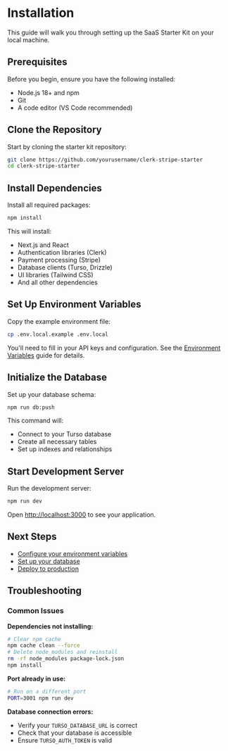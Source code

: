 # Installation

This guide will walk you through setting up the SaaS Starter Kit on your local machine.

## Prerequisites

Before you begin, ensure you have the following installed:

- Node.js 18+ and npm
- Git
- A code editor (VS Code recommended)

## Clone the Repository

Start by cloning the starter kit repository:

```bash
git clone https://github.com/yourusername/clerk-stripe-starter
cd clerk-stripe-starter
```

## Install Dependencies

Install all required packages:

```bash
npm install
```

This will install:
- Next.js and React
- Authentication libraries (Clerk)
- Payment processing (Stripe)
- Database clients (Turso, Drizzle)
- UI libraries (Tailwind CSS)
- And all other dependencies

## Set Up Environment Variables

Copy the example environment file:

```bash
cp .env.local.example .env.local
```

You'll need to fill in your API keys and configuration. See the [Environment Variables](/getting-started/environment-variables) guide for details.

## Initialize the Database

Set up your database schema:

```bash
npm run db:push
```

This command will:
- Connect to your Turso database
- Create all necessary tables
- Set up indexes and relationships

## Start Development Server

Run the development server:

```bash
npm run dev
```

Open [http://localhost:3000](http://localhost:3000) to see your application.

## Next Steps

- [Configure your environment variables](/getting-started/configuration)
- [Set up your database](/getting-started/database-setup)
- [Deploy to production](/deployment)

## Troubleshooting

### Common Issues

**Dependencies not installing:**
```bash
# Clear npm cache
npm cache clean --force
# Delete node_modules and reinstall
rm -rf node_modules package-lock.json
npm install
```

**Port already in use:**
```bash
# Run on a different port
PORT=3001 npm run dev
```

**Database connection errors:**
- Verify your `TURSO_DATABASE_URL` is correct
- Check that your database is accessible
- Ensure `TURSO_AUTH_TOKEN` is valid
